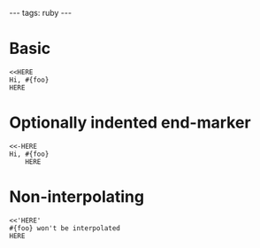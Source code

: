 ---
tags: ruby
---
= Basic =

<pre lang="shell"><<HERE
Hi, #{foo}
HERE</pre>

= Optionally indented end-marker =

<pre lang="shell"><<-HERE
Hi, #{foo}
    HERE</pre>

= Non-interpolating =

<pre lang="shell"><<'HERE'
#{foo} won't be interpolated
HERE</pre>
